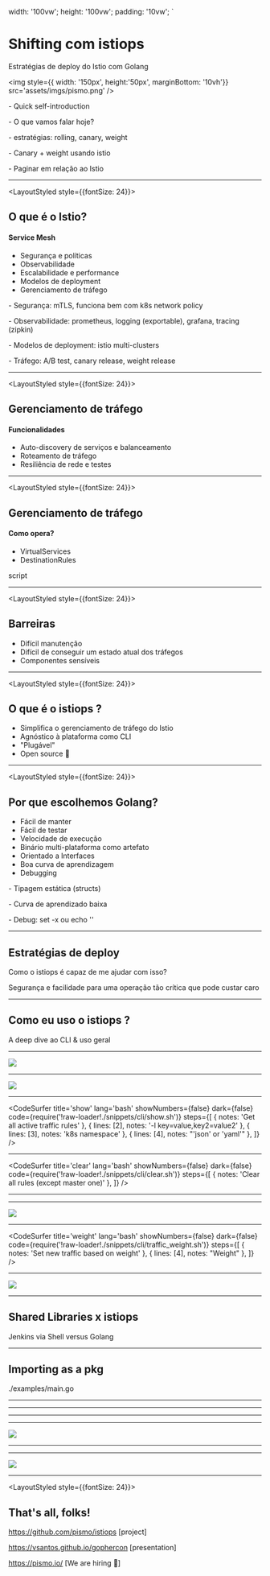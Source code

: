 

  width: '100vw';
  height: '100vw';
  padding: '10vw';
`



<Head>
  <title><span style={istiopsColor}> istiops </span></title>
  <link href="https://fonts.googleapis.com/css?family=Nunito&display=swap" rel="stylesheet"></link>
</Head>

<!-- Slide 00 -->

<h1>Shifting com istiops</h1>
Estratégias de deploy do Istio com Golang

<img style={{ width: '150px', height:'50px', marginBottom: '10vh'}} src='assets/imgs/pismo.png' />

<Notes>
  <p>- Quick self-introduction</p>
  <p>- O que vamos falar hoje?</p>
  <p>- estratégias: rolling, canary, weight</p>
  <p>- Canary + weight usando istio</p>
  <p>- Paginar em relação ao Istio</p>
</Notes>

---
<!-- Slide 01 -->

<LayoutStyled style={{fontSize: 24}}>

  <h2>O que é o Istio?</h2>

  <h4>Service Mesh</h4>

  - Segurança e políticas
  - Observabilidade
  - Escalabilidade e performance
  - Modelos de deployment
  - <span style={istiopsColor}> Gerenciamento de tráfego </span>

<Notes>
  <p>- Segurança: mTLS, funciona bem com k8s network policy</p>
  <p>- Observabilidade: prometheus, logging (exportable), grafana, tracing (zipkin)</p>
  <p>- Modelos de deployment: istio multi-clusters</p>
  <p>- Tráfego: A/B test, canary release, weight release</p>
</Notes>

</LayoutStyled>

---

<!-- Slide 02 -->

<LayoutStyled style={{fontSize: 24}}>

  <h2>Gerenciamento de tráfego</h2>

  <h4> Funcionalidades </h4>

  - Auto-discovery de serviços e balanceamento
  - Roteamento de tráfego
  - Resiliência de rede e testes

</LayoutStyled>

---

<!-- Slide 02 -->

<LayoutStyled style={{fontSize: 24}}>

  <h2>Gerenciamento de tráfego</h2>

  <h4> Como opera? </h4>

  - VirtualServices
  - DestinationRules

<Notes>
  script
</Notes>

</LayoutStyled>

---

<!-- Slide 03 -->

<LayoutStyled style={{fontSize: 24}}>

  <h2>Barreiras</h2>

  - Difícil manutenção
  - Difícil de conseguir um estado atual dos tráfegos
  - Componentes sensíveis

</LayoutStyled>

---

<!-- Slide 04 -->

<LayoutStyled style={{fontSize: 24}}>

  <h2>O que é o <span style={istiopsColor}> istiops </span>?</h2>

  - Simplifica o gerenciamento de tráfego do Istio
  - Agnóstico à plataforma como CLI
  - "Plugável"
  - Open source :raised_hands: 

</LayoutStyled>

---

<!-- Slide 04 -->

<LayoutStyled style={{fontSize: 24}}>

  <h2>Por que escolhemos Golang?</h2>

  - Fácil de manter
  - Fácil de testar
  - Velocidade de execução
  - Binário multi-plataforma como artefato
  - Orientado a Interfaces
  - Boa curva de aprendizagem
  - Debugging

</LayoutStyled>

<Notes>
  <p> - Tipagem estática (structs) </p>
  <p> - Curva de aprendizado baixa </p>
  <p> - Debug: set -x ou echo '' </p>
</Notes>

---

<!-- Slide 06 -->

<p><h2>Estratégias de deploy</h2></p>

Como o <span style={istiopsColor}> istiops </span> é capaz de me ajudar com isso?

<Notes>
  <p> Segurança e facilidade para uma operação tão crítica que pode custar caro </p>
</Notes>

---

<!-- Slide 06 -->

<p><h2>Como eu uso o <span style={istiopsColor}> istiops </span>?</h2></p>

A deep dive ao CLI & uso geral

---

<!-- Slide 07 -->

<Image
src="assets/imgs/howitworks1.png"
size="70vw"
/>

---

<!-- Slide 08 -->

<Image
src="assets/imgs/intro.png"
size="60vw"
/>

---

<!-- Slide 09 -->

<CodeSurfer
  title='show'
  lang='bash'
  showNumbers={false}
  dark={false}
  code={require('!raw-loader!./snippets/cli/show.sh')}
  steps={[
    { notes: 'Get all active traffic rules' },
    { lines: [2], notes: '-l key=value,key2=value2' },
    { lines: [3], notes: 'k8s namespace' },
    { lines: [4], notes: "'json' or 'yaml'" },
  ]}
/>

---

<!-- Slide 10 -->

<CodeSurfer
  title='clear'
  lang='bash'
  showNumbers={false}
  dark={false}
  code={require('!raw-loader!./snippets/cli/clear.sh')}
  steps={[
    { notes: 'Clear all rules (except master one)' },
  ]}
/>

---

<!-- Slide 12 -->

<div style={{fontSize: 35}}>
  <CodeSurfer
    title='headers'
    lang='bash'
    showNumbers={false}
    dark={false}
    code={require('!raw-loader!./snippets/cli/traffic_headers.sh')}
    steps={[
      { notes: 'Set new traffic based on headers' },
      { lines: [2], notes: "Build" },
      { lines: [3], notes: "Labels" },
      { lines: [4], notes: "Request Headers" },
      { lines: [5], notes: "Destination" },
      { lines: [6], notes: "Pod Selector" },
    ]}
  />
</div>

---

<!-- Slide 13 -->

<Image
  src="assets/imgs/howitworks2.png"
  size="55vw"
/>

---

<!-- Slide 13 -->

<CodeSurfer
  title='weight'
  lang='bash'
  showNumbers={false}
  dark={false}
  code={require('!raw-loader!./snippets/cli/traffic_weight.sh')}
  steps={[
    { notes: 'Set new traffic based on weight' },
    { lines: [4], notes: "Weight" },
  ]}
/>

---

<!-- Slide 14 -->

<Image
  src="assets/imgs/howitworks3.png"
  size="55vw"
/>

---

<LayoutStyled>
  <h2>Shared Libraries x <span style={istiopsColor}> istiops </span></h2>
  <ComparisonChart>
  </ComparisonChart>
</LayoutStyled>

<Notes>
  <p> Jenkins via Shell versus Golang </p>
</Notes>

---

<!-- Slide 15 -->

<p><h2>Importing as a pkg</h2></p>

<p>./examples/main.go</p>

---

<!-- Slide 16 -->

<div style={{fontSize: 26}}>
  <CodeSurfer
    title='pkg/operator/operator.go'
    lang='go'
    showNumbers={true}
    dark={false}
    code={require('!raw-loader!./snippets/importing-as-pkg/interface.go')}
    steps={[
      { notes: '' },
      { range: [2, 4], notes: 'implemented by struct `operator.istiops`' },
    ]}
  />
</div>

---

<div style={{fontSize: 26}}>
  <CodeSurfer
    title='pkg/operator/istiops.go'
    lang='go'
    showNumbers={true}
    dark={false}
    code={require('!raw-loader!./snippets/importing-as-pkg/istiops_struct.go')}
    steps={[
      { notes: '' },
      { range: [2, 3], notes: 'Resource routers interface' },
    ]}
  />
</div>

---

<div style={{fontSize: 26}}>
  <CodeSurfer
    title='pkg/operator/istiops.go'
    lang='go'
    showNumbers={true}
    dark={false}
    code={require('!raw-loader!./snippets/importing-as-pkg/router.go')}
    steps={[
      { notes: '' },
      { tokens: { 2: [ 1 ] }, notes: "Creates a new internal resource" },
      { tokens: { 3: [ 1 ] }, notes: "Validates internal resources" },
      { tokens: { 4: [ 1 ] }, notes: "Updates internal resources" },
      { tokens: { 5: [ 1 ] }, notes: "Clear all internal resources" },
      { tokens: { 6: [ 1 ] }, notes: "Lists internal resources" },
    ]}
  />
</div>

---

<Image
src="assets/imgs/overview.png"
size="70vw"
/>

---

<!-- Slide 16 -->

<div style={{fontSize: 26}}>
  <CodeSurfer
    title='main.go'
    lang='go'
    showNumbers={true}
    dark={false}
    code={require('!raw-loader!./snippets/importing-as-pkg/main.go')}
    steps={[
      { notes: '' },
      { lines: [19, 20], notes: 'retrieve clients' },
      { lines: [30, 31, 39, 40], notes: 'set the router structs' },
      // create resource's route struct
      { lines: [26, 33, 42], notes: 'Name' },
      { lines: [27, 34, 43], notes: 'Namespace' },
      { lines: [28, 35, 44], notes: 'Build' },
      { lines: [20, 36, 45], notes: 'Client' },
      // create resource's shift struct
      { range: [48, 64], notes: 'Traffic Shift' },
      { lines: [52], notes: 'Traffic' },
      { range: [53, 57], notes: 'Pod Selector' },
      { range: [58, 61], notes: 'Request Headers' },
      { lines:  [62], notes: 'Weight' },
      // operator interface it self
      { range: [66, 71], notes: 'Initialize interface' },
      { lines: [72], notes: 'Get current routes' },
      { lines: [73], notes: 'Clear routes' },
      { lines: [74], notes: 'Update a route' },
    ]}
  />
</div>

---

<!-- Slide 17 -->

<LayoutStyled>

<Image
  src="assets/imgs/demo.png"
  size="70vw"
/>

</LayoutStyled>

---

<!-- Slide 18 -->

<LayoutStyled style={{fontSize: 24}}>

<h2>That's all, folks!</h2>

<https://github.com/pismo/istiops> [project]

<https://vsantos.github.io/gophercon> [presentation]

<https://pismo.io/> [We are hiring :eyes:]

</LayoutStyled>
